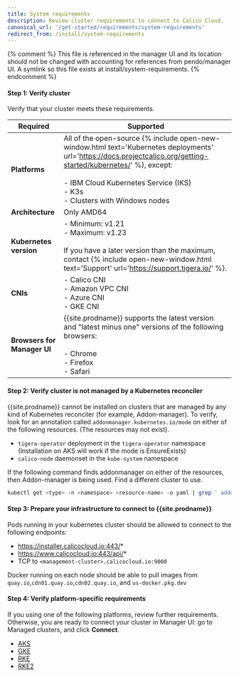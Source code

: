 ```yaml
---
title: System requirements
description: Review cluster requirements to connect to Calico Cloud.
canonical_url: '/get-started/requirements/system-requirements'
redirect_from: /install/system-requirements
---
```


{% comment %}
This file is referenced in the manager UI and its location should not be changed with accounting for references
from pendo/manager UI. A symlink so this file exists at install/system-requirements.
{% endcomment %}  

#### Step 1: Verify cluster

Verify that your cluster meets these requirements. 

| Required                    | Supported                                                    |
| --------------------------- | ------------------------------------------------------------ |
| **Platforms**               | All of the open-source {% include open-new-window.html text='Kubernetes deployments' url='https://docs.projectcalico.org/getting-started/kubernetes/' %}, except: <br/><br/>- IBM Cloud Kubernetes Service (IKS)<br/>- K3s  <br />- Clusters with Windows nodes |
| **Architecture**            | Only AMD64                                                   |
| **Kubernetes version**      | - Minimum: v1.21<br/>- Maximum: v1.23<br /><br />If you have a later version than the maximum, contact {% include open-new-window.html text='Support' url='https://support.tigera.io/' %}. |
| **CNIs**                     | - Calico CNI<br/>- Amazon VPC CNI<br/>- Azure CNI<br/>- GKE CNI |
| **Browsers for Manager UI** | {{site.prodname}} supports the latest version and "latest minus one" versions of the following browsers:<br/><br/>- Chrome<br/>- Firefox<br/>- Safari |


#### Step 2: Verify cluster is not managed by a Kubernetes reconciler

{{site.prodname}} cannot be installed on clusters that are managed by any kind of Kubernetes reconciler (for example, Addon-manager). To verify, look for an annotation called `addonmanager.kubernetes.io/mode` on either of the following resources. (The resources may not exist).

- `tigera-operator` deployment in the `tigera-operator` namespace (Installation on AKS will work if the mode is EnsureExists)
- `calico-node` daemonset in the `kube-system` namespace

If the following command finds addonmanager on either of the resources, then Addon-manager is being used. Find a different cluster to use. 

```bash
kubectl get <type> -n <namespace> <resource-name> -o yaml | grep ' addonmanager.kubernetes.io/mode:'
```

#### Step 3: Prepare your infrastructure to connect to {{site.prodname}}

Pods running in your kubernetes cluster should be allowed to connect to the following endpoints:

- https://installer.calicocloud.io:443/*
- https://www.calicocloud.io:443/api/*
- TCP to `<management-cluster>.calicocloud.io:9000`

Docker running on each node should be able to pull images from `quay.io`,`cdn01.quay.io`,`cdn02.quay.io`, and `us-docker.pkg.dev`

#### Step 4: Verify platform-specific requirements

If you using one of the following platforms, review further requirements. Otherwise, you are ready to connect your cluster in Manager UI: go to Managed clusters, and click **Connect**. 

- [AKS]({{site.baseurl}}/get-started/requirements/aks)
- [GKE]({{site.baseurl}}/get-started/requirements/gke)
- [RKE]({{site.baseurl}}/get-started/requirements/rke)
- [RKE2]({{site.baseurl}}/get-started/requirements/rke2)
